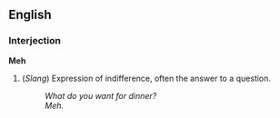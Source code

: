 ==English==

===Interjection===
'''Meh'''
#(''Slang'')  Expression of indifference, often the answer to a question.
#: ''What do you want for dinner?''
#: ''Meh.''